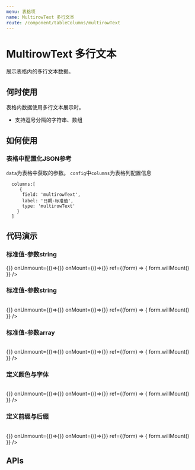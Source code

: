 ```yaml
---
menu: 表格项
name: MultirowText 多行文本
route: /component/tableColumns/multirowText
---
```



# MultirowText 多行文本
展示表格内的多行文本数据。

## 何时使用
表格内数据使用多行文本展示时。
- 支持逗号分隔的字符串、数组

## 如何使用
### 表格中配置化JSON参考
`data`为表格中获取的参数。 `config`中`columns`为表格列配置信息
```
  columns:[
     {
      field: 'multirowText',
      label: '日期-标准值',
      type: 'multirowText'
    }
  ]
```

## 代码演示

### 标准值-参数string
<Playground>
  <Table
    data={{
      0:[{ }]
    }}
    config={
      {
        primary: 'index',
        columns:[
          {
            field: 'multirowText',
            label: '日期-标准值',
            type: 'multirowText',
            defaultValue: '空'
          }
        ]
      }
    }
    step={0}
    onSubmit={()=>{}}
    onUnmount={()=>{}}
    onMount={()=>{}}
    ref={(form) => {
      form.willMount()
    }}
  />
</Playground>

### 标准值-参数string
<Playground>
  <Table
    data={{
      0:[{ multirowText: "'第一行','第二行','第三行'" }]
    }}
    config={
      {
        primary: 'index',
        columns:[
          {
            field: 'multirowText',
            label: '日期-标准值',
            type: 'multirowText'
          }
        ]
      }
    }
    step={0}
    onSubmit={()=>{}}
    onUnmount={()=>{}}
    onMount={()=>{}}
    ref={(form) => {
      form.willMount()
    }}
  />
</Playground>

### 标准值-参数array
<Playground>
  <Table
    data={{
      0:[{ multirowText: ['第一行','第二行','第三行'] }]
    }}
    config={
      {
        primary: 'index',
        columns:[
          {
            field: 'multirowText',
            label: '日期-标准值',
            type: 'multirowText'
          }
        ]
      }
    }
    step={0}
    onSubmit={()=>{}}
    onUnmount={()=>{}}
    onMount={()=>{}}
    ref={(form) => {
      form.willMount()
    }}
  />
</Playground>

### 定义颜色与字体
<Playground>
  <Table
    data={{
      0:[{ multirowText: ['第一行','第二行','第三行'] }]
    }}
    config={
      {
        primary: 'index',
        columns:[
          {
            field: 'multirowText',
            label: '日期-定义颜色与字体',
            type: 'multirowText',
            style: {
              color: "green",
              fontSize: 16
            }
          },
        ]
      }
    }
    step={0}
    onSubmit={()=>{}}
    onUnmount={()=>{}}
    onMount={()=>{}}
    ref={(form) => {
      form.willMount()
    }}
  />
</Playground>

### 定义前缀与后缀
<Playground>
  <Table
    data={{
      0:[{ multirowText: ['第一行','第二行','第三行'] }]
    }}
    config={
      {
        primary: 'index',
        columns:[
          {
            field: 'multirowText',
            label: '日期-定义前缀与后缀',
            type: 'multirowText',
            style: {
              prefix: '开始：',
              postfix: ':结束'
            }
          }
        ]
      }
    }
    step={0}
    onSubmit={()=>{}}
    onUnmount={()=>{}}
    onMount={()=>{}}
    ref={(form) => {
      form.willMount()
    }}
  />
</Playground>

## APIs
 <Props of={PropsType} />